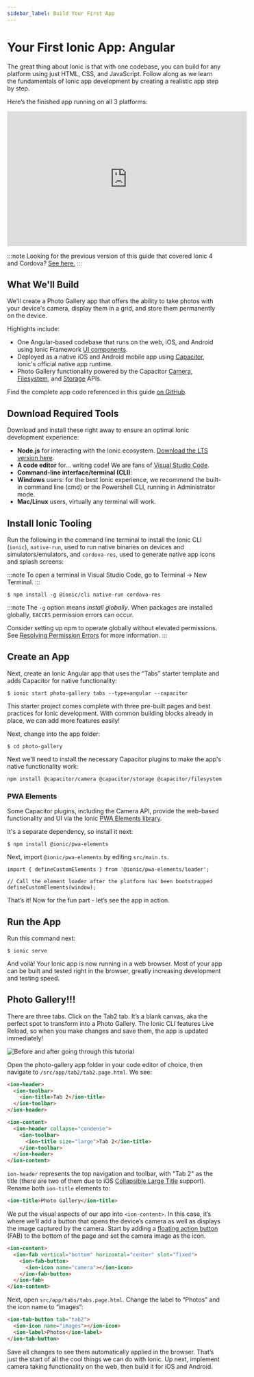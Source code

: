 ```yaml
---
sidebar_label: Build Your First App
---
```


# Your First Ionic App: Angular

The great thing about Ionic is that with one codebase, you can build for any platform using just HTML, CSS, and JavaScript. Follow along as we learn the fundamentals of Ionic app development by creating a realistic app step by step.

Here’s the finished app running on all 3 platforms:

<iframe
  width="560"
  height="315"
  src="https://www.youtube.com/embed/0ASQ13Y1Rk4"
  frameborder="0"
  allow="accelerometer; autoplay; encrypted-media; gyroscope; picture-in-picture"
  allowfullscreen
></iframe>

:::note
Looking for the previous version of this guide that covered Ionic 4 and Cordova? [See here.](../developer-resources/guides/first-app-v4/intro.mdx)
:::

## What We'll Build

We'll create a Photo Gallery app that offers the ability to take photos with your device's camera, display them in a grid, and store them permanently on the device.

Highlights include:

- One Angular-based codebase that runs on the web, iOS, and Android using Ionic Framework [UI components](https://ionicframework.com/docs/components).
- Deployed as a native iOS and Android mobile app using [Capacitor](https://capacitor.ionicframework.com), Ionic's official native app runtime.
- Photo Gallery functionality powered by the Capacitor [Camera](https://capacitor.ionicframework.com/docs/apis/camera), [Filesystem](https://capacitor.ionicframework.com/docs/apis/filesystem), and [Storage](https://capacitor.ionicframework.com/docs/apis/storage) APIs.

Find the complete app code referenced in this guide [on GitHub](https://github.com/ionic-team/photo-gallery-capacitor-ng).

## Download Required Tools

Download and install these right away to ensure an optimal Ionic development experience:

- <strong>Node.js</strong> for interacting with the Ionic ecosystem. [Download the LTS version here](https://nodejs.org/en/).
- <strong>A code editor</strong> for... writing code! We are fans of [Visual Studio Code](https://code.visualstudio.com/).
- <strong>Command-line interface/terminal (CLI)</strong>:
- <strong>Windows</strong> users: for the best Ionic experience, we recommend the built-in command line (cmd) or the Powershell
  CLI, running in Administrator mode.
- <strong>Mac/Linux</strong> users, virtually any terminal will work.

## Install Ionic Tooling

Run the following in the command line terminal to install the Ionic CLI (`ionic`), `native-run`, used to run native binaries on devices and simulators/emulators, and `cordova-res`, used to generate native app icons and splash screens:

:::note
To open a terminal in Visual Studio Code, go to Terminal -> New Terminal.
:::

```shell
$ npm install -g @ionic/cli native-run cordova-res
```

:::note
The `-g` option means _install globally_. When packages are installed globally, `EACCES` permission errors can occur.

Consider setting up npm to operate globally without elevated permissions. See [Resolving Permission Errors](../developing/tips.mdx#resolving-permission-errors) for more information.
:::

## Create an App

Next, create an Ionic Angular app that uses the “Tabs” starter template and adds Capacitor for native functionality:

```shell
$ ionic start photo-gallery tabs --type=angular --capacitor
```

This starter project comes complete with three pre-built pages and best practices for Ionic development. With common building blocks already in place, we can add more features easily!

Next, change into the app folder:

```shell
$ cd photo-gallery
```

Next we'll need to install the necessary Capacitor plugins to make the app's native functionality work:

```shell
npm install @capacitor/camera @capacitor/storage @capacitor/filesystem
```

### PWA Elements

Some Capacitor plugins, including the Camera API, provide the web-based functionality and UI via the Ionic [PWA Elements library](https://github.com/ionic-team/ionic-pwa-elements).

It's a separate dependency, so install it next:

```shell
$ npm install @ionic/pwa-elements
```

Next, import `@ionic/pwa-elements` by editing `src/main.ts`.

```tsx
import { defineCustomElements } from '@ionic/pwa-elements/loader';

// Call the element loader after the platform has been bootstrapped
defineCustomElements(window);
```

That’s it! Now for the fun part - let’s see the app in action.

## Run the App

Run this command next:

```shell
$ ionic serve
```

And voilà! Your Ionic app is now running in a web browser. Most of your app can be built and tested right in the browser, greatly increasing development and testing speed.

## Photo Gallery!!!

There are three tabs. Click on the Tab2 tab. It’s a blank canvas, aka the perfect spot to transform into a Photo Gallery. The Ionic CLI features Live Reload, so when you make changes and save them, the app is updated immediately!

![Before and after going through this tutorial](./_assets/img/email-photogallery.gif)

Open the photo-gallery app folder in your code editor of choice, then navigate to `/src/app/tab2/tab2.page.html`. We see:

```html
<ion-header>
  <ion-toolbar>
    <ion-title>Tab 2</ion-title>
  </ion-toolbar>
</ion-header>

<ion-content>
  <ion-header collapse="condense">
    <ion-toolbar>
      <ion-title size="large">Tab 2</ion-title>
    </ion-toolbar>
  </ion-header>
</ion-content>
```

`ion-header` represents the top navigation and toolbar, with "Tab 2" as the title (there are two of them due to iOS [Collapsible Large Title](https://ionicframework.com/docs/api/title#collapsible-large-titles) support). Rename both `ion-title` elements to:

```html
<ion-title>Photo Gallery</ion-title>
```

We put the visual aspects of our app into `<ion-content>`. In this case, it’s where we’ll add a button that opens the device’s camera as well as displays the image captured by the camera. Start by adding a [floating action button](https://ionicframework.com/docs/api/fab) (FAB) to the bottom of the page and set the camera image as the icon.

```html
<ion-content>
  <ion-fab vertical="bottom" horizontal="center" slot="fixed">
    <ion-fab-button>
      <ion-icon name="camera"></ion-icon>
    </ion-fab-button>
  </ion-fab>
</ion-content>
```

Next, open `src/app/tabs/tabs.page.html`. Change the label to “Photos” and the icon name to “images”:

```html
<ion-tab-button tab="tab2">
  <ion-icon name="images"></ion-icon>
  <ion-label>Photos</ion-label>
</ion-tab-button>
```

Save all changes to see them automatically applied in the browser. That’s just the start of all the cool things we can do with Ionic. Up next, implement camera taking functionality on the web, then build it for iOS and Android.
